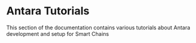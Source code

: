 
# Antara Tutorials

This section of the documentation contains various tutorials about Antara development and setup for Smart Chains

<TocForIndex />
